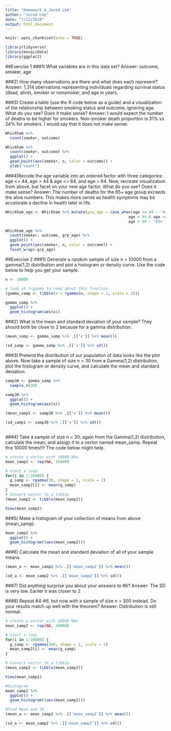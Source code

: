 ```yaml
---
title: "Homework_6_Jared_Lee"
author: "Jared Lee"
date: "7/12/2018"
output: html_document
---
```


```r
knitr::opts_chunk$set(echo = TRUE)
```

```r
library(tidyverse)
library(mosaicData)
library(ggplot2)
```
##Exercise 1
###1) What variables are in this data set?
Answer: outcome, smoker, age

###2) How many observations are there and what does each represent?
Answer: 1,314 obervations representing individuals regarding survival status (dead, alive), smoker or nonsmoker, and age in years.

###3) Create a table (use the R code below as a guide) and a visualization of the relationship between smoking status and outcome, ignoring age. What do you see? Does it make sense?
Answer: I would expect the number of deaths to be higher for smokers. Non-smoker death proportion is 31% vs 24% for smokers. I would say that it does not make sense.

```r
Whickham %>% 
  count(smoker, outcome)

Whickham %>% 
  count(smoker, outcome) %>%
  ggplot() +
  geom_point(aes(smoker, n, color = outcome)) +
  ylab("count")

```

###4)Recode the age variable into an ordered factor with three categories: age <= 44, age > 44 & age <= 64, and age > 64. Now, recreate visualization from above, but facet on your new age factor. What do you see? Does it make sense?
Answer: The number of deaths for the 65+ age group exceeds the alive numbers. This makes more sense as health symptoms may be accelorate a decline in health later in life.

```r
Whickham_age <- Whickham %>% mutate(grp_age = case_when(age <= 44 ~ '44 or less',
                                                      age > 44 & age <= 64 ~ '45 to 64',
                                                      age > 64 ~ '65+'))

Whickham_age %>% 
  count(smoker, outcome, grp_age) %>%
  ggplot() +
  geom_point(aes(smoker, n, color = outcome)) +
  facet_wrap(~grp_age)

```

##Exercise 2
###1) Generate a random sample of size n = 10000 from a gamma(1,2) distribution and plot a histogram or density curve. Use the code below to help you get your sample.
```r
n <- 10000

# look at ?rgamma to read about this function
(gamma_samp <- tibble(x = rgamma(n, shape = 1, scale = 2)))

gamma_samp %>% 
  ggplot() + 
  geom_histogram(aes(x))

```


###2) What is the mean and standard deviation of your sample? They should both be close to 2 because for a gamma distribution:
```r
(mean_samp <- gamma_samp %>% .[['x']] %>% mean())

(sd_samp <- gamma_samp %>% .[['x']] %>% sd())
```


###3) Pretend the distribution of our population of data looks like the plot above. Now take a sample of size n = 30 from a Gamma(1,2) distribution, plot the histogram or density curve, and calculate the mean and standard deviation.

```r
samp30 <- gamma_samp %>% 
  sample_n(30)

samp30 %>%
  ggplot() + 
  geom_histogram(aes(x))

(mean_samp1 <- samp30 %>% .[['x']] %>% mean())

(sd_samp1 <- samp30 %>% .[['x']] %>% sd())  
  
```


###4) Take a sample of size n = 30, again from the Gamma(1,2) distribution, calculate the mean, and assign it to a vector named mean_samp. Repeat this 10000 times!!!! The code below might help.

```r
# create a vector with 10000 NAs
mean_samp2 <- rep(NA, 10000)

# start a loop
for(i in 1:10000) {
  g_samp <- rgamma(30, shape = 1, scale = 2)
  mean_samp2[i] <- mean(g_samp)
}
# Convert vector to a tibble
(mean_samp2 <- tibble(mean_samp2))

View(mean_samp2)
```


###5) Make a histogram of your collection of means from above (mean_samp).
```r
mean_samp2 %>%
  ggplot() +
  geom_histogram((aes(mean_samp2)))


```

###6) Calculate the mean and standard deviation of all of your sample means.

```r
(mean_a <- mean_samp2 %>% .[['mean_samp2']] %>% mean())

(sd_a <- mean_samp2 %>% .[['mean_samp2']] %>% sd())  
```


###7) Did anything surprise you about your answers to #6?
Answer: The SD is very low. Eariler it was closer to 2

###8) Repeat #4-#6, but now with a sample of size n = 300 instead. Do your results match up well with the theorem?
Answer: Distribution is still normal.
```r
# create a vector with 10000 NAs
mean_samp2 <- rep(NA, 10000)

# start a loop
for(i in 1:10000) {
  g_samp <- rgamma(300, shape = 1, scale = 2)
  mean_samp2[i] <- mean(g_samp)
}

# Convert vector to a tibble
(mean_samp2 <- tibble(mean_samp2))

View(mean_samp2)

#Histogram
mean_samp2 %>%
  ggplot() +
  geom_histogram((aes(mean_samp2)))

#Find Mean and SD
(mean_a <- mean_samp2 %>% .[['mean_samp2']] %>% mean())

(sd_a <- mean_samp2 %>% .[['mean_samp2']] %>% sd())  
```



